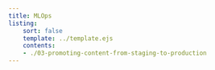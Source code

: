 ```yaml
---
title: MLOps
listing:
    sort: false
    template: ../template.ejs
    contents:
    - ./03-promoting-content-from-staging-to-production
---
```


